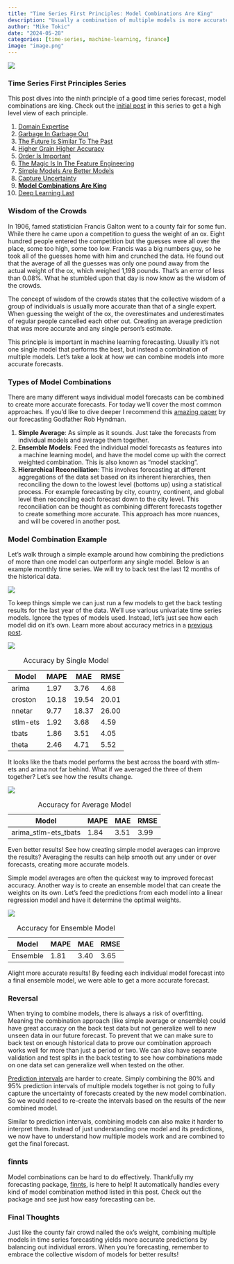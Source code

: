 ```yaml
---
title: "Time Series First Principles: Model Combinations Are King"
description: "Usually a combination of multiple models is more accurate than just one model's prediction"
author: "Mike Tokic"
date: "2024-05-28"
categories: [time-series, machine-learning, finance]
image: "image.png"
---
```


![](./image.png)

### Time Series First Principles Series

This post dives into the ninth principle of a good time series forecast, model combinations are king. Check out the [initial post](https://mftokic.github.io/posts/2024-03-26-time-series-first-principles-initial/) in this series to get a high level view of each principle. 

1. [Domain Expertise](https://mftokic.github.io/posts/2024-04-02-time-series-domain-expertise/)
2. [Garbage In Garbage Out](https://mftokic.github.io/posts/2024-04-08-time-series-garbage/)
3. [The Future Is Similar To The Past](https://mftokic.github.io/posts/2024-04-11-time-series-past-future/)
4. [Higher Grain Higher Accuracy](https://mftokic.github.io/posts/2024-04-18-time-series-grain/)
5. [Order Is Important](https://mftokic.github.io/posts/2024-04-23-time-series-order/)
6. [The Magic Is In The Feature Engineering](https://mftokic.github.io/posts/2024-05-01-time-series-features/)
7. [Simple Models Are Better Models](https://mftokic.github.io/posts/2024-05-03-time-series-simple-models/)
8. [Capture Uncertainty](https://mftokic.github.io/posts/2024-05-07-time-series-capture-uncertainty/)
9. [**Model Combinations Are King**](https://mftokic.github.io/posts/2024-05-28-time-series-model-avg/)
10. [Deep Learning Last](https://mftokic.github.io/posts/2024-05-31-time-series-deep-learning/)

### Wisdom of the Crowds

In 1906, famed statistician Francis Galton went to a county fair for some fun. While there he came upon a competition to guess the weight of an ox. Eight hundred people entered the competition but the guesses were all over the place, some too high, some too low. Francis was a big numbers guy, so he took all of the guesses home with him and crunched the data. He found out that the average of all the guesses was only one pound away from the actual weight of the ox, which weighed 1,198 pounds. That's an error of less than 0.08%.  What he stumbled upon that day is now know as the wisdom of the crowds. 

The concept of wisdom of the crowds states that the collective wisdom of a group of individuals is usually more accurate than that of a single expert. When guessing the weight of the ox, the overestimates and underestimates of regular people cancelled each other out. Creating an average prediction that was more accurate and any single person's estimate. 

This principle is important in machine learning forecasting. Usually it's not one single model that performs the best, but instead a combination of multiple models. Let's take a look at how we can combine models into more accurate forecasts. 

### Types of Model Combinations

There are many different ways individual model forecasts can be combined to create more accurate forecasts. For today we'll cover the most common approaches. If you'd like to dive deeper I recommend this [amazing paper](https://robjhyndman.com/publications/combinations/index.html) by our forecasting Godfather Rob Hyndman. 

1. **Simple Average**: As simple as it sounds. Just take the forecasts from individual models and average them together. 
2. **Ensemble Models**: Feed the individual model forecasts as features into a machine learning model, and have the model come up with the correct weighted combination. This is also known as "model stacking". 
3. **Hierarchical Reconciliation**: This involves forecasting at different aggregations of the data set based on its inherent hierarchies, then reconciling the down to the lowest level (bottoms up) using a statistical process. For example forecasting by city, country, continent, and global level then reconciling each forecast down to the city level. This reconciliation can be thought as combining different forecasts together to create something more accurate. This approach has more nuances, and will be covered in another post.   

### Model Combination Example

Let's walk through a simple example around how combining the predictions of more than one model can outperform any single model. Below is an example monthly time series. We will try to back test the last 12 months of the historical data. 

![](./chart1.png)

To keep things simple we can just run a few models to get the back testing results for the last year of the data. We'll use various univariate time series models. Ignore the types of models used. Instead, let's just see how each model did on it's own. Learn more about accuracy metrics in a [previous post](https://mftokic.github.io/posts/2024-05-07-time-series-capture-uncertainty/). 

![](./chart2.png)

| Model       |    MAPE   |    MAE     |   RMSE    |
|-------------|-----------|------------|-----------|
| arima       |  1.97     |  3.76      |  4.68     |
| croston     | 10.18     | 19.54      | 20.01     |
| nnetar      |  9.77     | 18.37      | 26.00     |
| stlm-ets    |  1.92     |  3.68      |  4.59     |
| tbats       |  1.86     |  3.51      |  4.05     |
| theta       |  2.46     |  4.71      |  5.52     |

: Accuracy by Single Model

It looks like the tbats model performs the best across the board with stlm-ets and arima not far behind. What if we averaged the three of them together? Let's see how the results change. 

![](./chart3.png)

| Model                |    MAPE   |    MAE     |   RMSE    |
|----------------------|-----------|------------|-----------|
| arima_stlm-ets_tbats |  1.84     |  3.51      |  3.99     |

: Accuracy for Average Model

Even better results! See how creating simple model averages can improve the results? Averaging the results can help smooth out any under or over forecasts, creating more accurate models. 

Simple model averages are often the quickest way to improved forecast accuracy. Another way is to create an ensemble model that can create the weights on its own. Let's feed the predictions from each model into a linear regression model and have it determine the optimal weights. 

![](./chart4.png)

| Model                |    MAPE   |    MAE     |   RMSE    |
|----------------------|-----------|------------|-----------|
| Ensemble             |  1.81     |  3.40      |  3.65     |

: Accuracy for Ensemble Model

Alight more accurate results! By feeding each individual model forecast into a final ensemble model, we were able to get a more accurate forecast. 

### Reversal 

When trying to combine models, there is always a risk of overfitting. Meaning the combination approach (like simple average or ensemble) could have great accuracy on the back test data but not generalize well to new unseen data in our future forecast. To prevent that we can make sure to back test on enough historical data to prove our combination approach works well for more than just a period or two. We can also have separate validation and test splits in the back testing to see how combinations made on one data set can generalize well when tested on the other. 

[Prediction intervals](https://mftokic.github.io/posts/2024-05-07-time-series-capture-uncertainty/#future-uncertainty) are harder to create. Simply combining the 80% and 95% prediction intervals of multiple models together is not going to fully capture the uncertainty of forecasts created by the new model combination. So we would need to re-create the intervals based on the results of the new combined model.  

Similar to prediction intervals, combining models can also make it harder to interpret them. Instead of just understanding one model and its predictions, we now have to understand how multiple models work and are combined to get the final forecast. 

### finnts

Model combinations can be hard to do effectively. Thankfully my forecasting package, [finnts](https://microsoft.github.io/finnts/index.html), is here to help! It automatically handles every kind of model combination method listed in this post. Check out the package and see just how easy forecasting can be. 

### Final Thoughts

Just like the county fair crowd nailed the ox's weight, combining multiple models in time series forecasting yields more accurate predictions by balancing out individual errors. When you're forecasting, remember to embrace the collective wisdom of models for better results!